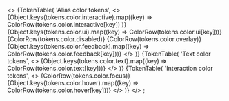 
<>
  {TokenTable(
    'Alias color tokens',
    <>
      <ColorHead />
      <tbody>
        {Object.keys(tokens.color.interactive).map((key) =>
          ColorRow(tokens.color.interactive[key])
        )}
        {Object.keys(tokens.color.ui).map((key) => ColorRow(tokens.color.ui[key]))}
        {ColorRow(tokens.color.disabled)}
        {ColorRow(tokens.color.overlay)}
        {Object.keys(tokens.color.feedback).map((key) => ColorRow(tokens.color.feedback[key]))}
      </tbody>
    </>
  )}
  {TokenTable(
    'Text color tokens',
    <>
      <ColorHead />
      <tbody>{Object.keys(tokens.color.text).map((key) => ColorRow(tokens.color.text[key]))}</tbody>
    </>
  )}
  {TokenTable(
    'Interaction color tokens',
    <>
      <ColorHead />
      <tbody>
        {ColorRow(tokens.color.focus)}
        {Object.keys(tokens.color.hover).map((key) => ColorRow(tokens.color.hover[key]))}
      </tbody>
    </>
  )}
</>
;
